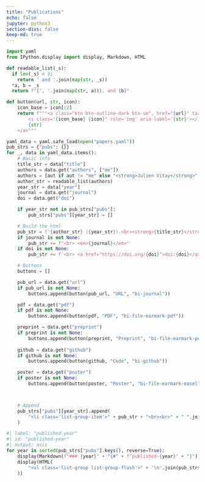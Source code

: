 ```yaml
---
title: "Publications"
echo: false
jupyter: python3
section-divs: false
keep-md: true
---
```


```python
import yaml
from IPython.display import display, Markdown, HTML

def readable_list(_s):
  if len(_s) < 3:
    return ' and '.join(map(str, _s))
  *a, b = _s
  return f"{', '.join(map(str, a))}, and {b}"

def button(url, str, icon):
    icon_base = icon[:2]
    return f"""<a class="btn btn-outline-dark btn-sm", href="{url}" target="_blank" rel="noopener noreferrer">
        <i class="{icon_base} {icon}" role='img' aria-label='{str}'></i>
        {str}
    </a>"""

yaml_data = yaml.safe_load(open("papers.yaml"))
pub_strs = {"pubs": {}}
for _, data in yaml_data.items():
    # Basic info
    title_str = data["title"]
    authors = data.get("authors", ["me"])
    authors = [aut if aut != "me" else "<strong>Julien Vitay</strong>" for aut in authors]
    author_str = readable_list(authors)
    year_str = data["year"]
    journal = data.get("journal")
    doi = data.get("doi")

    if year_str not in pub_strs["pubs"]:
        pub_strs["pubs"][year_str] = []

    # Build the html
    pub_str = f'{author_str} ({year_str}).<br><strong>{title_str}</strong>.'
    if journal is not None:
        pub_str += f"<br> <em>{journal}</em>"
    if doi is not None:
        pub_str += f'<br> <a href="https://doi.org/{doi}">doi:{doi}</a>'

    # Buttons
    buttons = []

    pub_url = data.get("url")
    if pub_url is not None:
        buttons.append(button(pub_url, "URL", "bi-journal"))

    pdf = data.get("pdf")
    if pdf is not None:
        buttons.append(button(pdf, "PDF", "bi-file-earmark-pdf"))

    preprint = data.get("preprint")
    if preprint is not None:
        buttons.append(button(preprint, "Preprint", "bi-file-earmark-pdf"))
        
    github = data.get("github")
    if github is not None:
        buttons.append(button(github, "Code", "bi-github"))

    poster = data.get("poster")
    if poster is not None:
        buttons.append(button(poster, "Poster", "bi-file-earmark-easel"))



    # Append
    pub_strs["pubs"][year_str].append(
        "<li class='list-group-item'>" + pub_str + "<br><br>" + " ".join(buttons) + "</li>"
    )
```


```python
#| label: "published-year"
#| id: "published-year"
#| output: asis
for year in sorted(pub_strs["pubs"].keys(), reverse=True):
    display(Markdown(f"### {year}" + "{#" + f"published-{year}" + "}"))
    display(HTML(
        "<ul class='list-group list-group-flush'>" + '\n'.join(pub_strs["pubs"][year]) + "</ul>"
    ))
```

